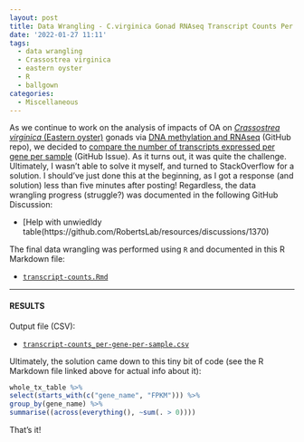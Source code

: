 ```yaml
---
layout: post
title: Data Wrangling - C.virginica Gonad RNAseq Transcript Counts Per Gene Per Sample Using Ballgown
date: '2022-01-27 11:11'
tags: 
  - data wrangling
  - Crassostrea virginica
  - eastern oyster
  - R
  - ballgown
categories: 
  - Miscellaneous
---
```

As we continue to work on the analysis of impacts of OA on [_Crassostrea virginica_ (Eastern oyster)](https://en.wikipedia.org/wiki/Eastern_oyster) gonads via [DNA methylation and RNAseq](https://github.com/epigeneticstoocean/2018_L18-adult-methylation) (GitHub repo), we decided to [compare the number of transcripts expressed per gene per sample](https://github.com/RobertsLab/resources/issues/1369) (GitHub Issue). As it turns out, it was quite the challenge. Ultimately, I wasn't able to solve it myself, and turned to StackOverflow for a solution. I should've just done this at the beginning, as I got a response (and solution) less than five minutes after posting! Regardless, the data wrangling progress (struggle?) was documented in the following GitHub Discussion:

- [Help with unwiedldy table(https://github.com/RobertsLab/resources/discussions/1370)

The final data wrangling was performed using `R` and documented in this R Markdown file:

- [`transcript-counts.Rmd`](https://github.com/epigeneticstoocean/2018_L18-adult-methylation/blob/main/code/transcript-counts.Rmd)


---

#### RESULTS

Output file (CSV):

- [`transcript-counts_per-gene-per-sample.csv`](https://github.com/epigeneticstoocean/2018_L18-adult-methylation/blob/main/analyses/transcript-counts_per-gene-per-sample.csv)

Ultimately, the solution came down to this tiny bit of code (see the R Markdown file linked above for actual info about it):

```r
whole_tx_table %>%
select(starts_with(c("gene_name", "FPKM"))) %>%
group_by(gene_name) %>%
summarise((across(everything(), ~sum(. > 0))))
```

That's it!

